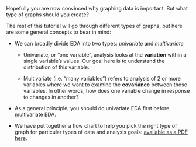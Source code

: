 Hopefully you are now convinced why graphing data is important. But what type of graphs should you create?

The rest of this tutorial will go through different types of graphs, but here are some general concepts to bear in mind:

* We can broadly divide EDA into two types: *univariate* and *multivariate*

  * Univariate, or "one variable", analysis looks at the **variation** within a single variable's values. Our goal here is to understand the distribution of this variable.
  
  * Multivariate (i.e. "many variables") refers to analysis of 2 or more variables where we want to examine the **covariance** between those variables. In other words, how does one variable change in response to changes in another?

* As a general principle, you should do univariate EDA first before multivariate EDA.

* We have put together a flow chart to help you pick the right type of graph for particular types of data and analysis goals: [available as a PDF here](https://drive.google.com/file/d/1zsedQ9kHFtxhFE3R99PQ1a_yTTamJu3e/view?usp=sharing).

<!-- TODO:
move cheatsheet and link as a file and PDF within this GitHub repo or organization.

Add links to appropriate textbook chapter section to the cheatsheet as well.
--> 
